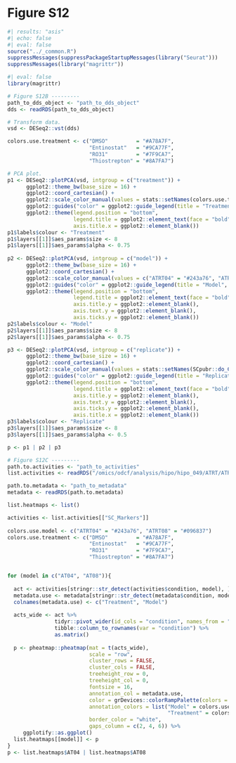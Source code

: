 # Figure S12 {.unnumbered}

```r
#| results: "asis"
#| echo: false
#| eval: false
source("../_common.R")
suppressMessages(suppressPackageStartupMessages(library("Seurat")))
suppressMessages(library("magrittr"))
```

```r
#| eval: false
library(magrittr)

# Figure S12B ---------
path_to_dds_object <- "path_to_dds_object"
dds <- readRDS(path_to_dds_object)

# Transform data.
vsd <- DESeq2::vst(dds)

colors.use.treatment <- c("DMSO"         = "#A78A7F",
                          "Entinostat"   = "#9CA77F",
                          "RO31"         = "#7F9CA7",
                          "Thiostrepton" = "#8A7FA7")

# PCA plot.
p1 <- DESeq2::plotPCA(vsd, intgroup = c("treatment")) + 
      ggplot2::theme_bw(base_size = 16) + 
      ggplot2::coord_cartesian() + 
      ggplot2::scale_color_manual(values = stats::setNames(colors.use.treatment, levels(dds$treatment))) + 
      ggplot2::guides("color" = ggplot2::guide_legend(title = "Treatment", title.position = "top", title.hjust = 0.5, ncol = 2)) + 
      ggplot2::theme(legend.position = "bottom",
                     legend.title = ggplot2::element_text(face = "bold"),
                     axis.title.x = ggplot2::element_blank())
p1$labels$colour <- "Treatment"
p1$layers[[1]]$aes_params$size <- 8
p1$layers[[1]]$aes_params$alpha <- 0.75
  
p2 <- DESeq2::plotPCA(vsd, intgroup = c("model")) + 
      ggplot2::theme_bw(base_size = 16) + 
      ggplot2::coord_cartesian() + 
      ggplot2::scale_color_manual(values = c("ATRT04" = "#243a76", "ATRT08" = "#096837")) +
      ggplot2::guides("color" = ggplot2::guide_legend(title = "Model", title.position = "top", title.hjust = 0.5, ncol = 1)) + 
      ggplot2::theme(legend.position = "bottom",
                     legend.title = ggplot2::element_text(face = "bold"),
                     axis.title.y = ggplot2::element_blank(),
                     axis.text.y = ggplot2::element_blank(),
                     axis.ticks.y = ggplot2::element_blank())
p2$labels$colour <- "Model"
p2$layers[[1]]$aes_params$size <- 8
p2$layers[[1]]$aes_params$alpha <- 0.75

p3 <- DESeq2::plotPCA(vsd, intgroup = c("replicate")) + 
      ggplot2::theme_bw(base_size = 16) + 
      ggplot2::coord_cartesian() + 
      ggplot2::scale_color_manual(values = stats::setNames(SCpubr::do_ColorPalette("steelblue", opposite = TRUE), levels(dds$replicate))) +
      ggplot2::guides("color" = ggplot2::guide_legend(title = "Replicate", title.position = "top", title.hjust = 0.5, ncol = 1)) + 
      ggplot2::theme(legend.position = "bottom",
                     legend.title = ggplot2::element_text(face = "bold"),
                     axis.title.y = ggplot2::element_blank(),
                     axis.text.y = ggplot2::element_blank(),
                     axis.ticks.y = ggplot2::element_blank(),
                     axis.title.x = ggplot2::element_blank())
p3$labels$colour <- "Replicate"
p3$layers[[1]]$aes_params$size <- 8
p3$layers[[1]]$aes_params$alpha <- 0.5

p <- p1 | p2 | p3

# Figure S12C ---------
path.to.activities <- "path_to_activities"
list.activities <- readRDS("/omics/odcf/analysis/hipo/hipo_049/ATRT/ATRT_Publication_GitHub/datasets/ATRT_RNA_bulk_activities.rds")

path.to.metadata <- "path_to_metadata"
metadata <- readRDS(path.to.metadata)

list.heatmaps <- list()

activities <- list.activities[["SC_Markers"]]
  
colors.use.model <- c("ATRT04" = "#243a76", "ATRT08" = "#096837")
colors.use.treatment <- c("DMSO"         = "#A78A7F",
                          "Entinostat"   = "#9CA77F",
                          "RO31"         = "#7F9CA7",
                          "Thiostrepton" = "#8A7FA7")


for (model in c("AT04", "AT08")){
  
  act <- activities[stringr::str_detect(activities$condition, model), ]
  metadata.use <- metadata[stringr::str_detect(metadata$condition, model), c("treatment", "model")]
  colnames(metadata.use) <- c("Treatment", "Model")
  
  acts_wide <- act %>% 
               tidyr::pivot_wider(id_cols = "condition", names_from = "source", values_from = "score") %>% 
               tibble::column_to_rownames(var = "condition") %>% 
               as.matrix() 
  
  p <- pheatmap::pheatmap(mat = t(acts_wide),
                          scale = "row",
                          cluster_rows = FALSE,
                          cluster_cols = FALSE,
                          treeheight_row = 0,
                          treeheight_col = 0,
                          fontsize = 16,
                          annotation_col = metadata.use,
                          color = grDevices::colorRampPalette(colors = rev(RColorBrewer::brewer.pal("RdBu", n = 11)))(100),
                          annotation_colors = list("Model" = colors.use.model,
                                                   "Treatment" = colors.use.treatment),
                          border_color = "white",
                          gaps_column = c(2, 4, 6)) %>% 
     ggplotify::as.ggplot()
  list.heatmaps[[model]] <- p
}
p <- list.heatmaps$AT04 | list.heatmaps$AT08  
```